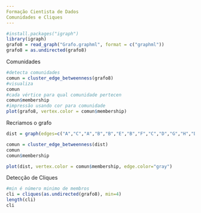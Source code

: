 ```yaml
---
Formação Cientista de Dados
Comunidades e Cliques
---
```


```r
#install.packages("igraph")
library(igraph)
grafo8 = read_graph("Grafo.graphml", format = c("graphml"))
grafo8 = as.undirected(grafo8)
```
Comunidades

```r
#detecta comunidades
comun = cluster_edge_betweenness(grafo8)
#visualiza
comun
#cada vértice para qual comunidade pertecen
comun$membership
#impressão usando cor para comunidade
plot(grafo8, vertex.color = comun$membership)
```
Recriamos o grafo
```r
dist = graph(edges=c("A","C","A","B","B","E","B","F","C","D","G","H","D","H","E","H","F","G"),directed=TRUE)
```

```r
comun = cluster_edge_betweenness(dist)
comun
comun$membership

plot(dist, vertex.color = comun$membership, edge.color="gray")
```
Detecção de Cliques
```r
#min é número minimo de membros
cli = cliques(as.undirected(grafo8), min=4)
length(cli)
cli
```

